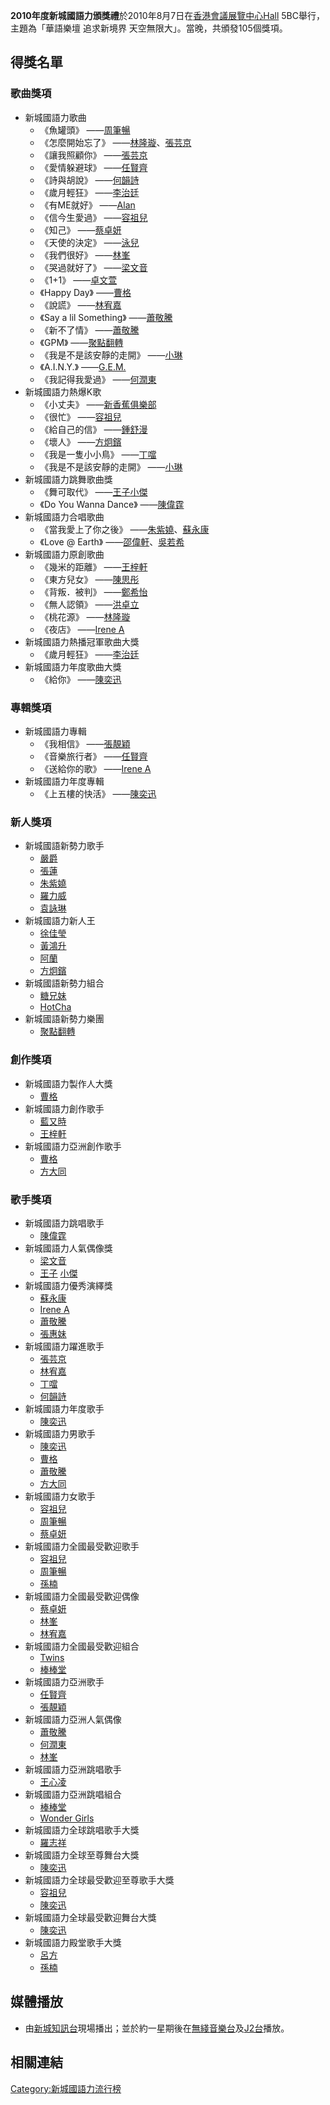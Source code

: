 '''2010年度新城國語力頒獎禮'''於2010年8月7日在[[香港會議展覽中心|香港會議展覽中心]]Hall 5BC舉行，主題為「華語樂壇 追求新境界 天空無限大」。當晚，共頒發105個獎項。

== 得獎名單 ==
=== 歌曲獎項 ===
* 新城國語力歌曲
** 《魚罐頭》 ——[[周筆暢|周筆暢]]
** 《怎麼開始忘了》 ——[[林隆璇|林隆璇]]、[[張芸京|張芸京]]
** 《讓我照顧你》 ——[[張芸京|張芸京]]
** 《愛情躲避球》 ——[[任賢齊|任賢齊]]
** 《詩與胡說》 ——[[何韻詩|何韻詩]]
** 《歲月輕狂》 ——[[李治廷|李治廷]]
** 《有ME就好》 ——[[Alan|Alan]]
** 《信今生愛過》 ——[[容祖兒|容祖兒]]
** 《知己》 ——[[蔡卓妍|蔡卓妍]]
** 《天使的決定》 ——[[泳兒|泳兒]]
** 《我們很好》 ——[[林峯|林峯]]
** 《哭過就好了》 ——[[梁文音|梁文音]]
** 《1+1》 ——[[卓文萱|卓文萱]]
** 《Happy Day》 ——[[曹格|曹格]]
** 《說謊》 ——[[林宥嘉|林宥嘉]]
** 《Say a lil Something》 ——[[蕭敬騰|蕭敬騰]]
** 《新不了情》 ——[[蕭敬騰|蕭敬騰]]
** 《GPM》 ——[[聚點翻轉|聚點翻轉]]
** 《我是不是該安靜的走開》 ——[[小琳|小琳]]
** 《A.I.N.Y.》 ——[[G.E.M.|G.E.M.]]
** 《我記得我愛過》 ——[[何潤東|何潤東]]
* 新城國語力熱爆K歌
** 《小丈夫》 ——[[新香蕉俱樂部|新香蕉俱樂部]]
** 《很忙》 ——[[容祖兒|容祖兒]]
** 《給自己的信》 ——[[鍾舒漫|鍾舒漫]]
** 《壞人》 ——[[方炯鑌|方炯鑌]]
** 《我是一隻小小鳥》 ——[[丁噹|丁噹]]
** 《我是不是該安靜的走開》 ——[[小琳|小琳]]
* 新城國語力跳舞歌曲獎
** 《舞可取代》 ——[[王子|王子]][[小傑|小傑]]
** 《Do You Wanna Dance》 ——[[陳偉霆|陳偉霆]]
* 新城國語力合唱歌曲
** 《當我愛上了你之後》 ——[[朱紫嬈|朱紫嬈]]、[[蘇永康|蘇永康]]
** 《Love @ Earth》 ——[[邵偉軒|邵偉軒]]、[[吳若希|吳若希]]
* 新城國語力原創歌曲
** 《幾米的距離》 ——[[王梓軒|王梓軒]]
** 《東方兒女》 ——[[陳思彤|陳思彤]]
** 《背叛．被判》 ——[[鄭希怡|鄭希怡]]
** 《無人認領》 ——[[洪卓立|洪卓立]]
** 《桃花源》 ——[[林隆璇|林隆璇]]
** 《夜店》 ——[[Irene_A|Irene A]]
* 新城國語力熱播冠軍歌曲大獎
** 《歲月輕狂》 ——[[李治廷|李治廷]]
* 新城國語力年度歌曲大獎
** 《給你》 ——[[陳奕迅|陳奕迅]]

=== 專輯獎項 ===
* 新城國語力專輯
** 《我相信》 ——[[張靚穎|張靚穎]]
** 《音樂旅行者》 ——[[任賢齊|任賢齊]]
** 《送給你的歌》 ——[[Irene_A|Irene A]]
* 新城國語力年度專輯
** 《上五樓的快活》 ——[[陳奕迅|陳奕迅]]

=== 新人獎項 ===
* 新城國語新勢力歌手
** [[嚴爵|嚴爵]]
** [[張蓮|張蓮]]
** [[朱紫嬈|朱紫嬈]]
** [[羅力威|羅力威]]
** [[袁詠琳|袁詠琳]]
* 新城國語力新人王
** [[徐佳瑩|徐佳瑩]]
** [[黃鴻升|黃鴻升]]
** [[阿蘭·達瓦卓瑪|阿蘭]]
** [[方炯鑌|方炯鑌]]
* 新城國語新勢力組合
** [[糖兄妹|糖兄妹]]
** [[HotCha|HotCha]]
* 新城國語新勢力樂團
** [[聚點翻轉|聚點翻轉]]

=== 創作獎項 ===
* 新城國語力製作人大獎
** [[曹格|曹格]]
* 新城國語力創作歌手
** [[藍又時|藍又時]]
** [[王梓軒|王梓軒]]
* 新城國語力亞洲創作歌手
** [[曹格|曹格]]
** [[方大同|方大同]]

=== 歌手獎項 ===
* 新城國語力跳唱歌手
** [[陳偉霆|陳偉霆]]
* 新城國語力人氣偶像獎
** [[梁文音|梁文音]]
** [[王子|王子]] [[小傑|小傑]]
* 新城國語力優秀演繹獎
** [[蘇永康|蘇永康]]
** [[Irene_A|Irene A]]
** [[蕭敬騰|蕭敬騰]]
** [[張惠妹|張惠妹]]
* 新城國語力躍進歌手
** [[張芸京|張芸京]]
** [[林宥嘉|林宥嘉]]
** [[丁噹|丁噹]]
** [[何韻詩|何韻詩]]
* 新城國語力年度歌手
** [[陳奕迅|陳奕迅]]
* 新城國語力男歌手
** [[陳奕迅|陳奕迅]]
** [[曹格|曹格]]
** [[蕭敬騰|蕭敬騰]]
** [[方大同|方大同]]
* 新城國語力女歌手
** [[容祖兒|容祖兒]]
** [[周筆暢|周筆暢]]
** [[蔡卓妍|蔡卓妍]]
* 新城國語力全國最受歡迎歌手
** [[容祖兒|容祖兒]]
** [[周筆暢|周筆暢]]
** [[孫楠|孫楠]]
* 新城國語力全國最受歡迎偶像
** [[蔡卓妍|蔡卓妍]]
** [[林峯|林峯]]
** [[林宥嘉|林宥嘉]]
* 新城國語力全國最受歡迎組合
** [[Twins|Twins]]
** [[Lollipop棒棒堂|棒棒堂]]
* 新城國語力亞洲歌手
** [[任賢齊|任賢齊]]
** [[張靚穎|張靚穎]]
* 新城國語力亞洲人氣偶像
** [[蕭敬騰|蕭敬騰]]
** [[何潤東|何潤東]]
** [[林峯|林峯]]
* 新城國語力亞洲跳唱歌手
** [[王心凌|王心凌]]
* 新城國語力亞洲跳唱組合
** [[Lollipop棒棒堂|棒棒堂]]
** [[Wonder_Girls|Wonder Girls]]
* 新城國語力全球跳唱歌手大獎
** [[羅志祥|羅志祥]]
* 新城國語力全球至尊舞台大獎
** [[陳奕迅|陳奕迅]]
* 新城國語力全球最受歡迎至尊歌手大獎
** [[容祖兒|容祖兒]]
** [[陳奕迅|陳奕迅]]
* 新城國語力全球最受歡迎舞台大獎
** [[陳奕迅|陳奕迅]]
* 新城國語力殿堂歌手大獎
** [[呂方|呂方]]
** [[孫楠|孫楠]]

== 媒體播放 ==
* 由[[新城知訊台|新城知訊台]]現場播出；並於約一星期後在[[無綫音樂台|無綫音樂台]]及[[J2台|J2台]]播放。

== 相關連結 ==
{{新城國語力頒獎禮}}
{{香港音乐颁奖典礼}}

[[Category:新城國語力流行榜|Category:新城國語力流行榜]]
